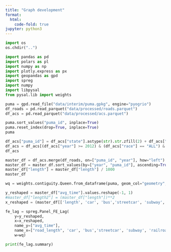 ```yaml
---
title: "Graph development"
format:
  html:
    code-fold: true
jupyter: python3
---
```


```python
import os
os.chdir("..")
```

```python
import pandas as pd
import polars as pl
import numpy as np
import plotly.express as px
import geopandas as gpd
import spreg
import numpy
import libpysal
from pysal.lib import weights
```

```python
puma = gpd.read_file("data/interim/puma.gpkg", engine="pyogrio")
df_roads = pd.read_parquet("data/processed/roads.parquet")
df_acs = pd.read_parquet("data/processed/acs.parquet")
```

```python
puma.sort_values("puma_id", inplace=True)
puma.reset_index(drop=True, inplace=True)
puma
```

```python
df_acs["puma_id"] = df_acs["state"].astype(str).str.zfill(2) + df_acs["PUMA"].astype(str).str.zfill(5)
df_acs = df_acs[(df_acs["year"] >= 2012) & (df_acs["race"] == "ALL") & (df_acs["sex"] == 2)].reset_index(drop=True)
df_acs
```

```python
master_df = df_acs.merge(df_roads, on=["puma_id", "year"], how="left")
master_df = master_df.sort_values(by=["year", "puma_id"], ascending=True).reset_index(drop=True)
master_df["length"] = master_df["length"] / 1000
master_df
```

```python
wq = weights.contiguity.Queen.from_dataframe(puma, geom_col="geometry", ids="puma_id")
```

```python
y_reshaped = master_df["avg_time"].values.reshape(-1, 1)
#master_df["length2"] = (master_df["length"])**2
x_reshaped = (master_df[['length', 'car', 'bus','streetcar', 'subway', 'railroad', 'ferry', 'taxi','motorcycle','bicycle', 'walking', 'home']]).values

fe_lag = spreg.Panel_FE_Lag(
    y=y_reshaped, 
    x=x_reshaped,
    name_y=["avg_time"],
    name_x=["road_length", 'car', 'bus','streetcar', 'subway', 'railroad', 'ferry', 'taxi','motorcycle','bicycle', 'walking', 'home'],
    w=wq)

print(fe_lag.summary)
```
